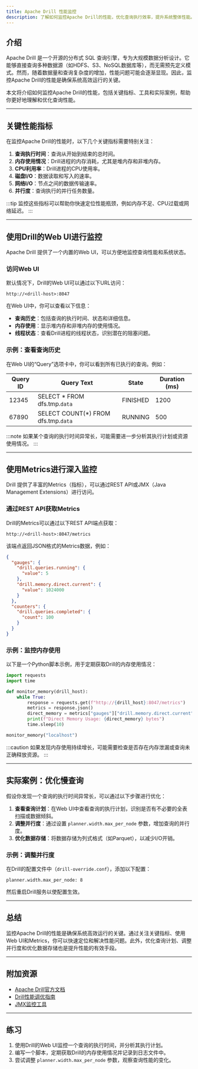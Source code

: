 ```yaml
---
title: Apache Drill 性能监控
description: 了解如何监控Apache Drill的性能，优化查询执行效率，提升系统整体性能。
---
```


## 介绍

Apache Drill 是一个开源的分布式 SQL 查询引擎，专为大规模数据分析设计。它能够直接查询多种数据源（如HDFS、S3、NoSQL数据库等），而无需预先定义模式。然而，随着数据量和查询复杂度的增加，性能问题可能会逐渐显现。因此，监控Apache Drill的性能是确保系统高效运行的关键。

本文将介绍如何监控Apache Drill的性能，包括关键指标、工具和实际案例，帮助你更好地理解和优化查询性能。

---

## 关键性能指标

在监控Apache Drill的性能时，以下几个关键指标需要特别关注：

1. **查询执行时间**：查询从开始到结束的总时间。
2. **内存使用情况**：Drill进程的内存消耗，尤其是堆内存和非堆内存。
3. **CPU利用率**：Drill进程的CPU使用率。
4. **磁盘I/O**：数据读取和写入的速率。
5. **网络I/O**：节点之间的数据传输速率。
6. **并行度**：查询执行的并行任务数量。

:::tip
监控这些指标可以帮助你快速定位性能瓶颈，例如内存不足、CPU过载或网络延迟。
:::

---

## 使用Drill的Web UI进行监控

Apache Drill 提供了一个内置的Web UI，可以方便地监控查询性能和系统状态。

### 访问Web UI

默认情况下，Drill的Web UI可以通过以下URL访问：

```
http://<drill-host>:8047
```

在Web UI中，你可以查看以下信息：

- **查询历史**：包括查询的执行时间、状态和详细信息。
- **内存使用**：显示堆内存和非堆内存的使用情况。
- **线程状态**：查看Drill进程的线程状态，识别潜在的阻塞问题。

### 示例：查看查询历史

在Web UI的“Query”选项卡中，你可以看到所有已执行的查询。例如：

| Query ID       | Query Text                     | State   | Duration (ms) |
|----------------|--------------------------------|---------|---------------|
| 12345          | SELECT * FROM dfs.tmp.`data`   | FINISHED| 1200          |
| 67890          | SELECT COUNT(*) FROM dfs.tmp.`data` | RUNNING | 500           |

:::note
如果某个查询的执行时间异常长，可能需要进一步分析其执行计划或资源使用情况。
:::

---

## 使用Metrics进行深入监控

Drill 提供了丰富的Metrics（指标），可以通过REST API或JMX（Java Management Extensions）进行访问。

### 通过REST API获取Metrics

Drill的Metrics可以通过以下REST API端点获取：

```
http://<drill-host>:8047/metrics
```

该端点返回JSON格式的Metrics数据，例如：

```json
{
  "gauges": {
    "drill.queries.running": {
      "value": 5
    },
    "drill.memory.direct.current": {
      "value": 1024000
    }
  },
  "counters": {
    "drill.queries.completed": {
      "count": 100
    }
  }
}
```

### 示例：监控内存使用

以下是一个Python脚本示例，用于定期获取Drill的内存使用情况：

```python
import requests
import time

def monitor_memory(drill_host):
    while True:
        response = requests.get(f"http://{drill_host}:8047/metrics")
        metrics = response.json()
        direct_memory = metrics["gauges"]["drill.memory.direct.current"]["value"]
        print(f"Direct Memory Usage: {direct_memory} bytes")
        time.sleep(10)

monitor_memory("localhost")
```

:::caution
如果发现内存使用持续增长，可能需要检查是否存在内存泄漏或查询未正确释放资源。
:::

---

## 实际案例：优化慢查询

假设你发现一个查询的执行时间异常长，可以通过以下步骤进行优化：

1. **查看查询计划**：在Web UI中查看查询的执行计划，识别是否有不必要的全表扫描或数据倾斜。
2. **调整并行度**：通过设置 `planner.width.max_per_node` 参数，增加查询的并行度。
3. **优化数据存储**：将数据存储为列式格式（如Parquet），以减少I/O开销。

### 示例：调整并行度

在Drill的配置文件中（`drill-override.conf`），添加以下配置：

```plaintext
planner.width.max_per_node: 8
```

然后重启Drill服务以使配置生效。

---

## 总结

监控Apache Drill的性能是确保系统高效运行的关键。通过关注关键指标、使用Web UI和Metrics，你可以快速定位和解决性能问题。此外，优化查询计划、调整并行度和优化数据存储也是提升性能的有效手段。

---

## 附加资源

- [Apache Drill官方文档](https://drill.apache.org/docs/)
- [Drill性能调优指南](https://drill.apache.org/docs/performance-tuning-introduction/)
- [JMX监控工具](https://docs.oracle.com/javase/8/docs/technotes/guides/management/jmx.html)

---

## 练习

1. 使用Drill的Web UI监控一个查询的执行时间，并分析其执行计划。
2. 编写一个脚本，定期获取Drill的内存使用情况并记录到日志文件中。
3. 尝试调整 `planner.width.max_per_node` 参数，观察查询性能的变化。
